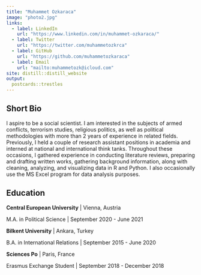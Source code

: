 ```yaml
---
title: "Muhammet Ozkaraca"
image: "photo2.jpg"
links:
  - label: LinkedIn
    url: "https://www.linkedin.com/in/muhammet-ozkaraca/"
  - label: Twitter
    url: "https://twitter.com/muhammetozkrca"
  - label: GitHub
    url: "https://github.com/muhammetozkaraca"
  - label: Email
    url: "mailto:muhammetozk@icloud.com"
site: distill::distill_website
output:
  postcards::trestles
---
```


## Short Bio
I aspire to be a social scientist. I am interested in the subjects of armed conflicts, terrorism studies, religious politics, as well as political methodologies with more than 2 years of experience in related fields. Previously, I held a couple of research assistant positions in academia and interned at national and international think tanks. Throughout these occasions, I gathered experience in conducting literature reviews, preparing and drafting written works, gathering background information, along with cleaning, analyzing, and visualizing data in R and Python. I also occasionally use the MS Excel program for data analysis purposes.


## Education

**Central European University** | Vienna, Austria

M.A. in Political Science | September 2020 - June 2021

**Bilkent University** | Ankara, Turkey

B.A. in International Relations | September 2015 - June 2020

**Sciences Po** | Paris, France

Erasmus Exchange Student | September 2018 - December 2018


